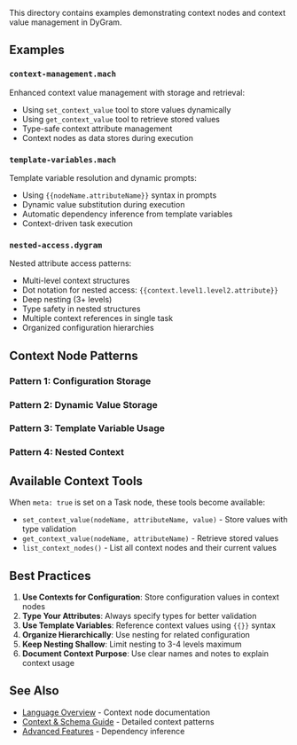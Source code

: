 
<PageLayout title="Context Management Examples">


This directory contains examples demonstrating context nodes and context value management in DyGram.

## Examples

### `context-management.mach`
Enhanced context value management with storage and retrieval:
- Using `set_context_value` tool to store values dynamically
- Using `get_context_value` tool to retrieve stored values
- Type-safe context attribute management
- Context nodes as data stores during execution

### `template-variables.mach`
Template variable resolution and dynamic prompts:
- Using `{{nodeName.attributeName}}` syntax in prompts
- Dynamic value substitution during execution
- Automatic dependency inference from template variables
- Context-driven task execution

### `nested-access.dygram`
Nested attribute access patterns:
- Multi-level context structures
- Dot notation for nested access: `{{context.level1.level2.attribute}}`
- Deep nesting (3+ levels)
- Type safety in nested structures
- Multiple context references in single task
- Organized configuration hierarchies

## Context Node Patterns

### Pattern 1: Configuration Storage

<ExampleLoader path="examples/generated/example-1.dygram" height="400px" />


### Pattern 2: Dynamic Value Storage

<ExampleLoader path="examples/generated/example-2.dygram" height="400px" />


### Pattern 3: Template Variable Usage

<ExampleLoader path="examples/generated/example-3.dygram" height="400px" />


### Pattern 4: Nested Context

<ExampleLoader path="examples/generated/example-4.dygram" height="400px" />


## Available Context Tools

When `meta: true` is set on a Task node, these tools become available:

- `set_context_value(nodeName, attributeName, value)` - Store values with type validation
- `get_context_value(nodeName, attributeName)` - Retrieve stored values
- `list_context_nodes()` - List all context nodes and their current values

## Best Practices

1. **Use Contexts for Configuration**: Store configuration values in context nodes
2. **Type Your Attributes**: Always specify types for better validation
3. **Use Template Variables**: Reference context values using `{{}}` syntax
4. **Organize Hierarchically**: Use nesting for related configuration
5. **Keep Nesting Shallow**: Limit nesting to 3-4 levels maximum
6. **Document Context Purpose**: Use clear names and notes to explain context usage

## See Also

- [Language Overview](../../docs/language-overview.md) - Context node documentation
- [Context & Schema Guide](../../docs/context-and-schema-guide.md) - Detailed context patterns
- [Advanced Features](../../docs/advanced-features.md) - Dependency inference


</PageLayout>